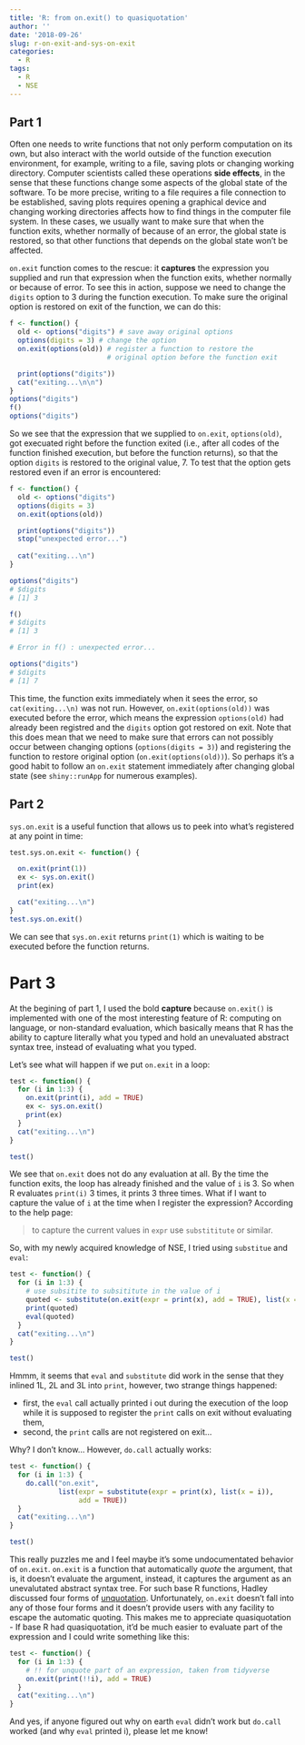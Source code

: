 ---
title: 'R: from on.exit() to quasiquotation'
author: ''
date: '2018-09-26'
slug: r-on-exit-and-sys-on-exit
categories:
  - R
tags:
  - R
  - NSE
---

## Part 1

Often one needs to write functions that not only perform computation on its own, but also interact with the world outside of the function execution environment, for example, writing to a file, saving plots or changing working directory. Computer scientists called these operations __side effects__, in the sense that these functions change some aspects of the global state of the software. To be more precise, writing to a file requires a file connection to be established, saving plots requires opening a graphical device and changing working directories affects how to find things in the computer file system. In these cases, we usually want to make sure that when the function exits, whether normally of because of an error, the global state is restored, so that other functions that depends on the global state won't be affected.

`on.exit` function comes to the rescue: it __captures__ the expression you supplied and run that expression when the function exits, whether normally or because of error. To see this in action, suppose we need to change the `digits` option to 3 during the function execution. To make sure the original option is restored on exit of the function, we can do this:

```{r}
f <- function() {
  old <- options("digits") # save away original options
  options(digits = 3) # change the option
  on.exit(options(old)) # register a function to restore the 
                        # original option before the function exit

  print(options("digits"))
  cat("exiting...\n\n")
}
options("digits")
f()
options("digits")
```

So we see that the expression that we supplied to `on.exit`, `options(old)`, got execuated right before the function exited (i.e., after all codes of the function finished execution, but before the function returns), so that the option `digits` is restored to the original value, 7. To test that the option gets restored even if an error is encountered:

```r
f <- function() {
  old <- options("digits")
  options(digits = 3)
  on.exit(options(old))

  print(options("digits"))
  stop("unexpected error...")
  
  cat("exiting...\n")
}
```

```r
options("digits")
# $digits
# [1] 3

f()
# $digits
# [1] 3

# Error in f() : unexpected error...

options("digits")
# $digits
# [1] 7
```

This time, the function exits immediately when it sees the error, so `cat(exiting...\n)` was not run. However, `on.exit(options(old))` was executed before the error, which means the expression `options(old)` had already been registred and the `digits` option got restored on exit. Note that this does mean that we need to make sure that errors can not possibly occur between changing options (`options(digits = 3)`) and registering the function to restore original option (`on.exit(options(old))`). So perhaps it's a good habit to follow an `on.exit` statement immediately after changing global state (see `shiny::runApp` for numerous examples).


## Part 2

`sys.on.exit` is a useful function that allows us to peek into what's registered at any point in time:
```{r}
test.sys.on.exit <- function() {

  on.exit(print(1))
  ex <- sys.on.exit()
  print(ex)

  cat("exiting...\n")
}
test.sys.on.exit()
```


We can see that `sys.on.exit` returns `print(1)` which is waiting to be executed before the function returns.

# Part 3

At the begining of part 1, I used the bold __capture__ because `on.exit()` is implemented with one of the most interesting feature of R: computing on language, or non-standard evaluation, which basically means that R has the ability to capture literally what you typed and hold an unevaluated abstract syntax tree, instead of evaluating what you typed.

Let's see what will happen if we put `on.exit` in a loop:

```{r}
test <- function() {
  for (i in 1:3) {
    on.exit(print(i), add = TRUE)
    ex <- sys.on.exit()
    print(ex)
  }
  cat("exiting...\n")
}

test()
```

We see that `on.exit` does not do any evaluation at all. By the time the function exits, the loop has already finished and the value of `i` is 3. So when R evaluates `print(i)` 3 times, it prints 3 three times. What if I want to capture the value of `i` at the time when I register the expression? According to the help page:

> to capture the current values in `expr` use `substititute` or similar.

So, with my newly acquired knowledge of NSE, I tried using `substitue` and `eval`:

```{r}
test <- function() {
  for (i in 1:3) {
    # use subsitite to subsititute in the value of i
    quoted <- substitute(on.exit(expr = print(x), add = TRUE), list(x = i))
    print(quoted)
    eval(quoted)
  }
  cat("exiting...\n")
}

test()
```

Hmmm, it seems that `eval` and `substitute` did work in the sense that they inlined 1L, 2L and 3L into `print`, however, two strange things happened:

- first, the `eval` call actually printed i out during the execution of the loop while it is supposed to register the `print` calls on exit without evaluating them,
- second, the `print` calls are not registered on exit...

Why? I don't know... However, `do.call` actually works:

```{r}
test <- function() {
  for (i in 1:3) {
    do.call("on.exit", 
            list(expr = substitute(expr = print(x), list(x = i)),
                 add = TRUE))
  }
  cat("exiting...\n")
}

test()
```

This really puzzles me and I feel maybe it's some undocumentated behavior of `on.exit`. 
`on.exit` is a function that automatically _quote_ the argument, that is, it doesn't evaluate the argument, instead, it captures the argument as an unevalutated abstract syntax tree. For such base R functions, Hadley discussed four forms of [unquotation](https://adv-r.hadley.nz/quasiquotation.html#unquote-base). Unfortunately, `on.exit` doesn't fall into any of those four forms and it doesn't provide users with any facility to escape the automatic quoting. This makes me to appreciate quasiquotation - If base R had quasiquotation, it'd be much easier to evaluate part of the expression and I could write something like this:

```{r eval=FALSE, include=TRUE}
test <- function() {
  for (i in 1:3) {
    # !! for unquote part of an expression, taken from tidyverse
    on.exit(print(!!i), add = TRUE)
  }
  cat("exiting...\n")
}
```

And yes, if anyone figured out why on earth `eval` didn't work but `do.call` worked (and why `eval` printed i), please let me know!

